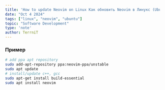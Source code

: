 ```yaml
---
title: 'How to update Neovim on Linux Как обновить Neovim в Линукс (Ubuntu) '
date: "Oct 4 2024"
tags: ["linux", "neovim", "ubuntu"]
topic: "Software Development"
type: 'note'
author: TerrniT
---
```


### Пример
```sh
# add ppa apt repository
sudo add-apt-repository ppa:neovim-ppa/unstable
sudo apt update
# install/update c++, gcc 
sudo apt-get install build-essential 
sudo apt install neovim
```
